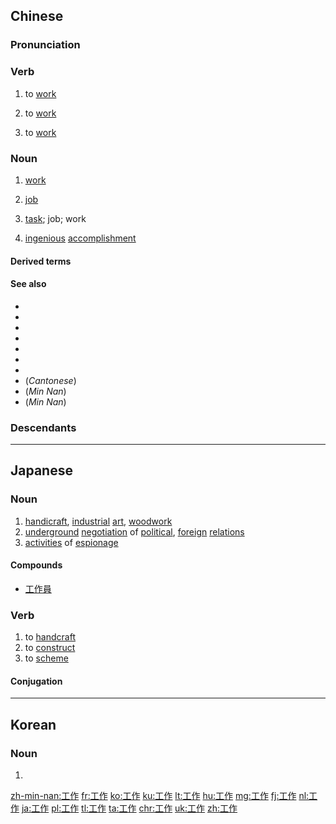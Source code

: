 ==Chinese==
{{zh-forms}}

===Pronunciation===
{{zh-pron
|m=gōngzuò
|ma=y
|c=gung1 zok3
|h=pfs=kûng-chok
|md=gŭng-cáuk
|mn=kang-chok
|w=1kon tsoq
|x=gong1 zo6
|cat=v,n
}}

===Verb===
{{zh-verb}}

# to [[work]] {{gloss|to be engaged in a mental or physical activity}}
#: {{zh-x|你 以為{wéi} 我 在 工作，其實 我 在 玩。|You thought I was '''working''', but I was actually having fun.}}
# to [[work]] {{gloss|to be employed}}
#: {{zh-x|我 在 這裡 工作 已經 十 多 年 了。|I've been '''working''' here for more than ten years.}}
# to [[work]] {{gloss|to function properly}}
#: {{zh-x|我 的 電腦 不 工作 了。|My computer is not '''working'''.}}

===Noun===
{{zh-noun}}

# {{lb|zh|uncountable}} [[work]] {{gloss|employment}}
#: {{zh-x|找不{bu}到 工作|to be unable to find '''work'''}}
#: {{zh-x|我 在 這裡 找 工作。|I'm looking for '''work''' here.}}
#: {{zh-x|工作 進行 地{de} 很 順利。|'''Work''' is going well.}}
# {{lb|zh|countable}} [[job]] {{gloss|position}} {{zh-mw|份|個}}
#: {{zh-x|他 大學 畢業 六 個 月 了，一 份 工作 都 沒 找到。|He graduated six months ago and still hasn't found a '''job'''.}}
#: {{zh-x|我 的 工作 很 辛苦，需要 長途 飛行。|My '''job''' is very exhausting as I have to fly long distances.}}
# {{lb|zh|countable|uncountable}} [[task]]; job; work {{gloss|something to do}} {{zh-mw|m:份|m:項|個}}
#: {{zh-x|籌備 工作|preparatory '''work'''}}
#: {{zh-x|爸爸{ba} 給 我 一 個 很 重要 的 工作。|Dad gave me a very important '''task'''.}}
# {{lb|zh|archaic|countable}} [[ingenious]] [[accomplishment]] {{zh-mw|個}}

====Derived terms====
{{zh-der|調查工作|工作餐|工作場所|工作產品|工作成果|工作坊|工作服|工作狂|工作量|工作面|工作母機|工作日|工作條件|工作站|工作者|工作證|工作組|社會福利工作|社會工作|田野工作|文書工作|性工作|新聞工作}}

====See also====
* {{zh-l|幹活}}
* {{zh-l|勞動}}
* {{zh-l|任務}}
* {{zh-l|上班}}
* {{zh-l|務工}}
* {{zh-l|職業}}
* {{zh-l|做事}}
* (''Cantonese'') {{zh-l|做嘢|zou6 je5}}
* (''Min Nan'') {{zh-l|做穡|[[chò-sit]]; [[chòe-sit]]}}
* (''Min Nan'') {{zh-l|空課|[[khang-khòe]]; [[khang-khè]]}}

===Descendants===
{{CJKV||こうさく|공작|công tác}}

{{zh-cat|Beginning}}

----

==Japanese==
{{ja-kanjitab|こう|さく|yomi=on}}

===Noun===
{{ja-noun|こうさく}}

# [[handicraft]], [[industrial]] [[art]], [[woodwork]]
# [[underground]] [[negotiation]] of [[political]], [[foreign]] [[relations]]
# [[activities]] of [[espionage]]

====Compounds====
* [[工作員]]

===Verb===
{{ja-verb-suru|こうさく}}

# to [[handcraft]]
# to [[construct]]
# to [[scheme]]

====Conjugation====
{{ja-suru|こうさく}}

----

==Korean==
{{ko-hanjatab}}

===Noun===
{{ko-noun|hangeul=공작|rv=}}

# {{hanja form of|공작|[[crafts]]; maneuver, maneuvering}}

[[zh-min-nan:工作]]
[[fr:工作]]
[[ko:工作]]
[[ku:工作]]
[[lt:工作]]
[[hu:工作]]
[[mg:工作]]
[[fj:工作]]
[[nl:工作]]
[[ja:工作]]
[[pl:工作]]
[[tl:工作]]
[[ta:工作]]
[[chr:工作]]
[[uk:工作]]
[[zh:工作]]